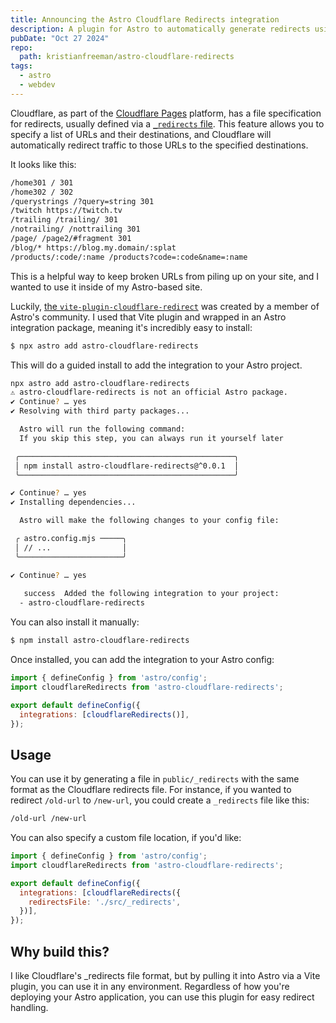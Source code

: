 ```yaml
---
title: Announcing the Astro Cloudflare Redirects integration
description: A plugin for Astro to automatically generate redirects using Cloudflare's _redirects file specification.
pubDate: "Oct 27 2024"
repo:
  path: kristianfreeman/astro-cloudflare-redirects
tags:
  - astro
  - webdev
---
```


Cloudflare, as part of the [Cloudflare Pages](https://pages.cloudflare.com/) platform, has a file specification for redirects, usually defined via a [`_redirects` file](https://developers.cloudflare.com/pages/platform/redirects/). This feature allows you to specify a list of URLs and their destinations, and Cloudflare will automatically redirect traffic to those URLs to the specified destinations.

It looks like this:

```txt title="_redirects"
/home301 / 301
/home302 / 302
/querystrings /?query=string 301
/twitch https://twitch.tv
/trailing /trailing/ 301
/notrailing/ /nottrailing 301
/page/ /page2/#fragment 301
/blog/* https://blog.my.domain/:splat
/products/:code/:name /products?code=:code&name=:name
```

This is a helpful way to keep broken URLs from piling up on your site, and I wanted to use it inside of my Astro-based site.

Luckily, [the `vite-plugin-cloudflare-redirect`](https://github.com/bluwy/vite-plugin-cloudflare-redirect) was created by a member of Astro's community. I used that Vite plugin and wrapped in an Astro integration package, meaning it's incredibly easy to install:

```sh
$ npx astro add astro-cloudflare-redirects
```

This will do a guided install to add the integration to your Astro project. 

```sh
npx astro add astro-cloudflare-redirects
⚠ astro-cloudflare-redirects is not an official Astro package.
✔ Continue? … yes
✔ Resolving with third party packages...

  Astro will run the following command:
  If you skip this step, you can always run it yourself later

 ╭────────────────────────────────────────────────╮
 │ npm install astro-cloudflare-redirects@^0.0.1  │
 ╰────────────────────────────────────────────────╯

✔ Continue? … yes
✔ Installing dependencies...

  Astro will make the following changes to your config file:

 ╭ astro.config.mjs ─────╮
 │ // ...                │
 ╰───────────────────────╯

✔ Continue? … yes
  
   success  Added the following integration to your project:
  - astro-cloudflare-redirects
```

You can also install it manually:

```sh
$ npm install astro-cloudflare-redirects
```

Once installed, you can add the integration to your Astro config:

```js title="astro.config.mjs"
import { defineConfig } from 'astro/config';
import cloudflareRedirects from 'astro-cloudflare-redirects';

export default defineConfig({
  integrations: [cloudflareRedirects()],
});
```

## Usage

You can use it by generating a file in `public/_redirects` with the same format as the Cloudflare redirects file. For instance, if you wanted to redirect `/old-url` to `/new-url`, you could create a `_redirects` file like this:

```txt title="_redirects"
/old-url /new-url
```

You can also specify a custom file location, if you'd like:

```js title="astro.config.mjs"
import { defineConfig } from 'astro/config';
import cloudflareRedirects from 'astro-cloudflare-redirects';

export default defineConfig({
  integrations: [cloudflareRedirects({
    redirectsFile: './src/_redirects',
  })],
});
```

## Why build this?

I like Cloudflare's \_redirects file format, but by pulling it into Astro via a Vite plugin, you can use it in any environment. Regardless of how you're deploying your Astro application, you can use this plugin for easy redirect handling.
